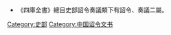 {{Catnav|頁面分類|人文學科|文学|書籍|圖書資訊科學|分类方式|圖書分類法|四部分類法|史部|}}
{{Catnav|頁面分類|總類|書籍|圖書分類法|四部分類法|史部}}

*《四庫全書》總目史部詔令奏議類下有詔令、奏議二屬。

[[Category:史部|Category:史部]]
[[Category:中国诏令文书|Category:中国诏令文书]]